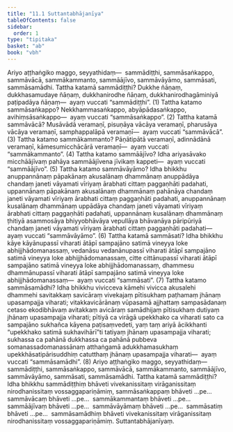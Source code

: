 ```yaml
---
title: "11.1 Suttantabhājanīya"
tableOfContents: false
sidebar:
  order: 1
type: "tipitaka"
basket: "ab"
book: "vbh"
---
```



<DynamicBreadcrumb />

<Division number="486" book="vbh">

<Paragraph number="1627" book="vbh">
Ariyo aṭṭhaṅgiko maggo, seyyathidaṃ—  sammādiṭṭhi, sammāsaṅkappo, sammāvācā, sammākammanto, sammāājīvo, sammāvāyāmo, sammāsati, sammāsamādhi.
</Paragraph>

</Division>
<Division number="487" book="vbh">

<Paragraph number="1628" book="vbh">
Tattha katamā sammādiṭṭhi? Dukkhe ñāṇaṃ, dukkhasamudaye ñāṇaṃ, dukkhanirodhe ñāṇaṃ, dukkhanirodhagāminiyā paṭipadāya ñāṇaṃ—  ayaṃ vuccati “sammādiṭṭhi”. (1)
</Paragraph>

<Paragraph number="1629" book="vbh">
Tattha katamo sammāsaṅkappo? Nekkhammasaṅkappo, abyāpādasaṅkappo, avihiṃsāsaṅkappo—  ayaṃ vuccati “sammāsaṅkappo”. (2)
</Paragraph>

<Paragraph number="1630" book="vbh">
Tattha katamā sammāvācā? Musāvādā veramaṇī, pisuṇāya vācāya veramaṇī, pharusāya vācāya veramaṇī, samphappalāpā veramaṇī—  ayaṃ vuccati “sammāvācā”. (3)
</Paragraph>

<Paragraph number="1631" book="vbh">
Tattha katamo sammākammanto? Pāṇātipātā veramaṇī, adinnādānā veramaṇī, kāmesumicchācārā veramaṇī—  ayaṃ vuccati “sammākammanto”. (4)
</Paragraph>

<Paragraph number="1632" book="vbh">
Tattha katamo sammāājīvo? Idha ariyasāvako micchāājīvaṃ pahāya sammāājīvena jīvikaṃ kappeti—  ayaṃ vuccati “sammāājīvo”. (5)
</Paragraph>

<Paragraph number="1633" book="vbh">
Tattha katamo sammāvāyāmo? Idha bhikkhu anuppannānaṃ pāpakānaṃ akusalānaṃ dhammānaṃ anuppādāya chandaṃ janeti vāyamati vīriyaṃ ārabhati cittaṃ paggaṇhāti padahati, uppannānaṃ pāpakānaṃ akusalānaṃ dhammānaṃ pahānāya chandaṃ janeti vāyamati vīriyaṃ ārabhati cittaṃ paggaṇhāti padahati, anuppannānaṃ kusalānaṃ dhammānaṃ uppādāya chandaṃ janeti vāyamati vīriyaṃ ārabhati cittaṃ paggaṇhāti padahati, uppannānaṃ kusalānaṃ dhammānaṃ ṭhitiyā asammosāya bhiyyobhāvāya vepullāya bhāvanāya pāripūriyā chandaṃ janeti vāyamati vīriyaṃ ārabhati cittaṃ paggaṇhāti padahati—  ayaṃ vuccati “sammāvāyāmo”. (6)
</Paragraph>

<Paragraph number="1634" book="vbh">
Tattha katamā sammāsati? Idha bhikkhu kāye kāyānupassī viharati ātāpī sampajāno satimā vineyya loke abhijjhādomanassaṃ, vedanāsu vedanānupassī viharati ātāpī sampajāno satimā vineyya loke abhijjhādomanassaṃ, citte cittānupassī viharati ātāpī sampajāno satimā vineyya loke abhijjhādomanassaṃ, dhammesu dhammānupassī viharati ātāpī sampajāno satimā vineyya loke abhijjhādomanassaṃ—  ayaṃ vuccati “sammāsati”. (7)
</Paragraph>

<Paragraph number="1635" book="vbh">
Tattha katamo sammāsamādhi? Idha bhikkhu vivicceva kāmehi vivicca akusalehi dhammehi savitakkaṃ savicāraṃ vivekajaṃ pītisukhaṃ paṭhamaṃ jhānaṃ upasampajja viharati; vitakkavicārānaṃ vūpasamā ajjhattaṃ sampasādanaṃ cetaso ekodibhāvaṃ avitakkaṃ avicāraṃ samādhijaṃ pītisukhaṃ dutiyaṃ jhānaṃ upasampajja viharati; pītiyā ca virāgā upekkhako ca viharati sato ca sampajāno sukhañca kāyena paṭisaṃvedeti, yaṃ taṃ ariyā ācikkhanti “upekkhako satimā sukhavihārī”ti tatiyaṃ jhānaṃ upasampajja viharati; sukhassa ca pahānā dukkhassa ca pahānā pubbeva somanassadomanassānaṃ atthaṅgamā adukkhamasukhaṃ upekkhāsatipārisuddhiṃ catutthaṃ jhānaṃ upasampajja viharati—  ayaṃ vuccati “sammāsamādhi”. (8)
</Paragraph>

</Division>
<Division number="488" book="vbh">

<Paragraph number="1636" book="vbh">
Ariyo aṭṭhaṅgiko maggo, seyyathidaṃ—  sammādiṭṭhi, sammāsaṅkappo, sammāvācā, sammākammanto, sammāājīvo, sammāvāyāmo, sammāsati, sammāsamādhi.
</Paragraph>

</Division>
<Division number="489" book="vbh">

<Paragraph number="1637" book="vbh">
Tattha katamā sammādiṭṭhi? Idha bhikkhu sammādiṭṭhiṃ bhāveti vivekanissitaṃ virāganissitaṃ nirodhanissitaṃ vossaggapariṇāmiṃ, sammāsaṅkappaṃ bhāveti …pe…  sammāvācaṃ bhāveti …pe…  sammākammantaṃ bhāveti …pe…  sammāājīvaṃ bhāveti …pe…  sammāvāyāmaṃ bhāveti …pe…  sammāsatiṃ bhāveti …pe…  sammāsamādhiṃ bhāveti vivekanissitaṃ virāganissitaṃ nirodhanissitaṃ vossaggapariṇāmiṃ.

</Paragraph>
</Division>

<Paragraph number="1638" type="center" book="vbh">
Suttantabhājanīyaṃ.
</Paragraph>